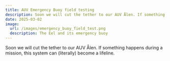 ```yaml
---
title: AUV Emergency Buoy field testing
description: Soon we will cut the tether to our AUV Ålen. If something happens during a mission, this system can (literally) become a lifeline.
date: 2025-03-02
image:
  url: /images/emergency_buoy_field_test.png
  description: The Eel and its emergency buoy
---
```



<YouTube id="https://youtu.be/xllKZ9FVsNU" class="max-w-3xl" />

Soon we will cut the tether to our AUV Ålen. If something happens during a mission, this system can (literally) become a lifeline.